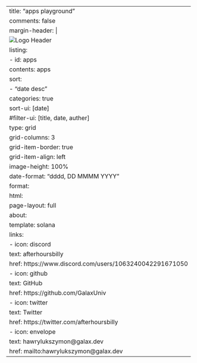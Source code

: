 ---
title: "apps playground"
comments: false
margin-header: |
  ![Logo Header](static/images/profile.jpg)
listing:
  - id: apps
    contents: apps
    sort:
      - "date desc"
    categories: true
    sort-ui: [date]
    #filter-ui: [title, date, auther]
    type: grid
    grid-columns: 3
    grid-item-border: true
    grid-item-align: left
    image-height: 100%
    date-format: "dddd, DD MMMM YYYY"
format:
  html:
    page-layout: full
about:
  template: solana
  links:
    - icon: discord
      text: afterhoursbilly
      href: https://www.discord.com/users/1063240042291671050
    - icon: github
      text: GitHub
      href: https://github.com/GalaxUniv
    - icon: twitter
      text: Twitter
      href: https://twitter.com/afterhoursbilly
    - icon: envelope
      text: hawrylukszymon@galax.dev
      href: mailto:hawrylukszymon@galax.dev
---
